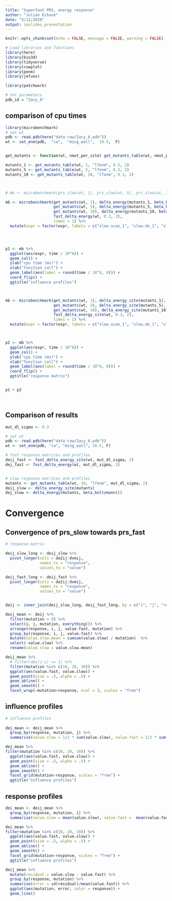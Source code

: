 ```yaml
---
title: "Superfast PRS, energy response"
author: "Julian Echave"
date: "5/12/2020"
output: ioslides_presentation
---
```


```r
knitr::opts_chunk$set(echo = FALSE, message = FALSE, warning = FALSE)
```


```r
# Load libraries and functions
library(here)
library(bio3d)
library(tidyverse)
library(cowplot)
library(penm)
library(jefuns)

library(patchwork)
```

```r
# Set parameters
pdb_id = "2acy_A"
```



## comparison of cpu times

```r
library(microbenchmark)
# set wt
pdb <- read.pdb(here("data-raw/2acy_A.pdb"))
wt <- set_enm(pdb,  "ca",  "ming_wall",  10.5,  F)


get_mutants <- function(wt, nmut_per_site) get_mutants_table(wt, nmut_per_site, "lfenm", 0.3, 2)

mutants_1 <- get_mutants_table(wt, 1, "lfenm", 0.3, 2)
mutants_5 <- get_mutants_table(wt, 5, "lfenm", 0.3, 2)
mutants_10 <- get_mutants_table(wt, 10, "lfenm", 0.3, 2)



# mb <- microbenchmark(prs_slow(wt, 1), prs_slow(wt, 5), prs_slow(wt, 10),  prs_fast(wt),  times = 1)

mb <- microbenchmark(get_mutants(wt, 1), delta_energy(mutants_1, beta_boltzmann()),
                     get_mutants(wt, 5), delta_energy(mutants_5, beta_boltzmann()),
                     get_mutants(wt, 10), delta_energy(mutants_10, beta_boltzmann()),
                     fast_delta_energy(wt, 0.3, 2),
                     times = 1) %>% 
  mutate(expr = factor(expr, labels = c("slow.scan_1", "slow.de_1", "slow.scan_5", "slow.de_5", "slow.scan_10", "slow.de_10", "fast.de")))




p1 <- mb %>% 
  ggplot(aes(expr, time / 10^6)) +
  geom_col() +
  ylab("cpu time (ms)") +
  xlab("function call") +
  geom_label(aes(label = round(time / 10^6, 0))) +
  coord_flip() +
  ggtitle("influence profiles")



mb <- microbenchmark(get_mutants(wt, 1), delta_energy_site(mutants_1),
                     get_mutants(wt, 5), delta_energy_site(mutants_5),
                     get_mutants(wt, 10), delta_energy_site(mutants_10),
                     fast_delta_energy_site(wt, 0.3, 2),
                     times = 1) %>% 
  mutate(expr = factor(expr, labels = c("slow.scan_1", "slow.de_1", "slow.scan_5", "slow.de_5", "slow.scan_10", "slow.de_10", "fast.de")))



p2 <- mb %>% 
  ggplot(aes(expr, time / 10^6)) +
  geom_col() +
  ylab("cpu time (ms)") +
  xlab("function call") +
  geom_label(aes(label = round(time / 10^6, 0))) +
  coord_flip() +
  ggtitle("response matrix")


p1 + p2

  
```

## Comparison of results

```r
mut_dl_sigma <- 0.3

# set wt
pdb <- read.pdb(here("data-raw/2acy_A.pdb"))
wt <- set_enm(pdb, "ca", "ming_wall", 10.5, F)

# fast response matrices and profiles
deij_fast <- fast_delta_energy_site(wt, mut_dl_sigma, 2)
dej_fast <- fast_delta_energy(wt, mut_dl_sigma, 2)


# slow response matrices and profiles
mutants <- get_mutants_table(wt, 30, "lfenm", mut_dl_sigma, 2)
deij_slow <- delta_energy_site(mutants)
dej_slow <- delta_energy(mutants, beta_boltzmann())
```



# Convergence

## Convergence of prs_slow towards prs_fast

```r

# response matrix

deij_slow_long <- deij_slow %>% 
  pivot_longer(cols = de2ij:dvmij,
               names_to = "response",
               values_to = "value")

deij_fast_long <- deij_fast %>% 
  pivot_longer(cols = de2ij:dvmij,
               names_to = "response",
               values_to = "value")


deij <- inner_join(deij_slow_long, deij_fast_long, by = c("i", "j", "response"), suffix = c(".slow", ".fast"))

deij_mean <- deij %>% 
  filter(mutation > 0) %>% 
  select(i, j, mutation, everything()) %>% 
  arrange(response, i, j, value.fast, mutation) %>% 
  group_by(response, i, j, value.fast) %>% 
  mutate(value.slow.mean = cumsum(value.slow) / mutation)  %>% 
  select(-value.slow) %>% 
  rename(value.slow = value.slow.mean)

deij_mean %>% 
  # filter(abs(j-i) == 1) %>% 
  filter(mutation %in% c(10, 20, 30)) %>% 
  ggplot(aes(value.fast, value.slow)) +
  geom_point(size = .5, alpha = .5) +
  geom_abline() +
  geom_smooth() +
  facet_wrap(~mutation+response, ncol = 3, scales = "free")
```




## influence profiles

```r
# influence profiles
  
dej_mean <- deij_mean %>% 
  group_by(response, mutation, j) %>% 
  summarise(value.slow = 1/2 * sum(value.slow), value.fast = 1/2 * sum(value.fast))

dej_mean %>% 
filter(mutation %in% c(10, 20, 30)) %>% 
  ggplot(aes(value.fast, value.slow)) +
  geom_point(size = .5, alpha = .5) +
  geom_abline() +
  geom_smooth() +
  facet_grid(mutation~response, scales = "free") +
  ggtitle("influence profiles")
```

## response profiles

```r

dei_mean <- deij_mean %>% 
  group_by(response, mutation, i) %>% 
  summarise(value.slow = mean(value.slow), value.fast =  mean(value.fast))

dei_mean %>% 
filter(mutation %in% c(10, 20, 30)) %>% 
  ggplot(aes(value.fast, value.slow)) +
  geom_point(size = .5, alpha = .5) +
  geom_abline() +
  geom_smooth() +
  facet_grid(mutation~response, scales = "free") +
  ggtitle("influence profiles")
```


```r
deij_mean %>% 
  mutate(residual = value.slow - value.fast) %>% 
  group_by(response, mutation) %>% 
  summarise(error = sd(residual)/mean(value.fast)) %>%
  ggplot(aes(mutation, error, color = response)) +
  geom_line()

```


